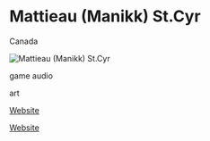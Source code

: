 # Mattieau (Manikk) St.Cyr

<Location>

Canada

</Location>

![Mattieau (Manikk) St.Cyr](https://carbonmade-media.accelerator.net/28861618;960x639.png)

<Skills>

game audio

art

</Skills>

<Personal>

[Website](https://mattstcyr.carbonmade.com)

</Personal>

<Business>

[Website](https://www.manikkrealm.com/)

</Business>


